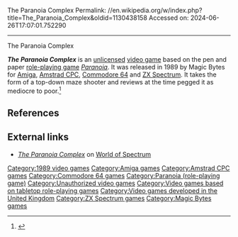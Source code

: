 The Paranoia Complex
Permalink: //en.wikipedia.org/w/index.php?title=The_Paranoia_Complex&oldid=1130438158
Accessed on: 2024-06-26T17:07:01.752290



------
The Paranoia Complex
{{Short description|1989 unlicensed video game}}
{{Infobox video game
| title = The Paranoia Complex
| image = File:The_Paranoia_Complex_Amiga_Cover_Art.jpg
| released = 1989
| developer = 
| publisher = [[Gremlin Interactive|Gremlin Graphics]]
| genre = [[Role-playing]]
| platforms = [[Amiga]], [[Amstrad CPC]], [[Commodore 64]], [[ZX Spectrum]]
}}

'''''The Paranoia Complex''''' is an [[Copyright infringement|unlicensed]] [[video game]] based on the pen and paper [[role-playing game]] ''[[Paranoia (role-playing game)|Paranoia]]''. It was released in 1989 by Magic Bytes for [[Amiga]], [[Amstrad CPC]], [[Commodore 64]] and [[ZX Spectrum]]. It takes the form of a top-down maze shooter and reviews at the time pegged it as mediocre to poor.<ref>{{cite web |url=http://www.ysrnry.co.uk/articles/paranoiacomplex.htm |title=Paranoia Complex |website=www.ysrnry.co.uk |url-status=dead |archive-url=https://web.archive.org/web/20080516215930/http://www.ysrnry.co.uk/articles/paranoiacomplex.htm |archive-date=2008-05-16}} </ref>

==References==
{{Reflist}}

==External links==
*''[http://www.worldofspectrum.org/infoseekid.cgi?id=0003615 The Paranoia Complex]'' on [[World of Spectrum]]

{{DEFAULTSORT:Paranoia Complex, the}}
[[Category:1989 video games]]
[[Category:Amiga games]]
[[Category:Amstrad CPC games]]
[[Category:Commodore 64 games]]
[[Category:Paranoia (role-playing game)]]
[[Category:Unauthorized video games]]
[[Category:Video games based on tabletop role-playing games]]
[[Category:Video games developed in the United Kingdom]]
[[Category:ZX Spectrum games]]
[[Category:Magic Bytes games]]


{{rpg-videogame-stub}}